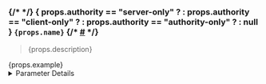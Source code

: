 
<div>
	<h3>
		{/* <a aria-hidden="true" tabindex="-1" class="anchor enhancedAnchor_node_modules-@docusaurus-theme-classic-lib-next-theme-Heading-styles-module" id="applydamage"></a> */}
		{
			props.authority == "server-only" ? <AuthorityType.ServerOnly /> :
			props.authority == "client-only" ? <AuthorityType.ClientOnly /> :
			props.authority == "authority-only" ? <AuthorityType.AuthorityOnly /> : null
		}
		<code>{props.name}</code>
		{/* <a class="hash-link" href={`#applydamage`} title="Direct link to heading">#</a> */}
	</h3>
	<blockquote>
		{props.description}
	</blockquote>
	<CodeBlock className="language-lua">
		{props.example}
	</CodeBlock>
	<details>
		<summary>
			Parameter Details
		</summary>
| Type | Parameter | Default Value | Description |
| :--- | :--- | :--- | :--- |
| <BasicType.Number /> | **`damage`** |  |  |
| <BasicType.String /> | **`bone_name`** | \`\` |  |
| DamageType | **`damage_type`** | `DamageType.Shot` |  |
| <StructType.Vector /> | **`from_direction`** | `Vector()` |  |
| <Classes.Player /> | **`instigator`** | `nil` |  |
	</details>
</div>